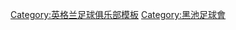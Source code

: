 {{Navbox
| name      = 黑池足球會
| title     = [[黑池足球會|{{color|#FFFFFF|黑池足球會}}]]
| state     = {{{state|autocollapse}}}
| basestyle = background:#F68712; color:#FFFFFF;
| bodyclass = hlist

| above = 
* [[黑池足球會|{{color|#FFFFFF|球會}}]]
* [[:en:List of notable Blackpool F.C. players|{{color|#FFFFFF|著名球員}}]]
* [[:en:Blackpool F.C.#Managers|{{color|#FFFFFF|領隊}}]]
* [[黑池足球會歷年成績列表|{{color|#FFFFFF|球季}}]]
* [[黑池足球會#球會榮譽|{{color|#FFFFFF|榮譽}}]]
* [[:en:List of Blackpool F.C. records and statistics|{{color|#FFFFFF|紀錄}}]]
* [[布隆菲尔德路球场|{{color|#FFFFFF|主場}}]]

| group1 = 歷史
| list1  = 
* [[:en:History of Blackpool F.C. (1887–1962)|1887–1962年]]
* [[:en:History of Blackpool F.C. (1962–present)|1962–現在]]

| group3 = Rivalries
| list3  = 
* [[黑池足球會#西蘭開夏打吡|西蘭開夏打吡]]

| below = 
* '''{{Icon|Category}} [[:Category:黑池足球會|<span style="color: #FFFFFF">全部條目</span>]] '''
}}<noinclude>
[[Category:英格兰足球俱乐部模板]]
[[Category:黑池足球會]]
</noinclude>